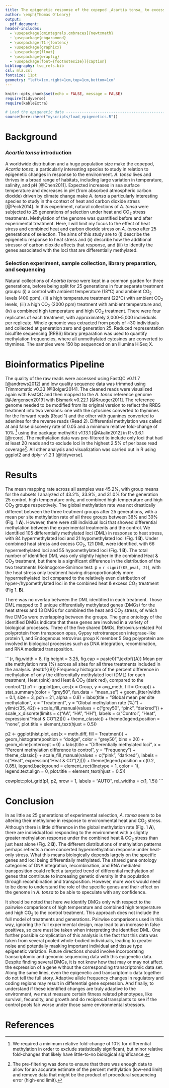 ```yaml
---
title: The epigenetic response of the copepod _Acartia tonsa_ to excess heat and CO$_{2}$ selection
author: \emph{Thomas O'Leary}
output:
  pdf_document:
header-includes:
  - \usepackage[cmintegrals,cmbraces]{newtxmath}
  - \usepackage{ebgaramond}
  - \usepackage[T1]{fontenc}
  - \usepackage{graphicx}
  - \usepackage{float}
  - \usepackage{wrapfig}
  - \usepackage[font={footnotesize}]{caption}
bibliography: tso_refs.bib
csl: mla.csl
fontsize: 11pt
geometry: "left=1cm,right=1cm,top=1cm,bottom=1cm"
---
```


```r
knitr::opts_chunk$set(echo = FALSE, message = FALSE)
require(tidyverse)
require(kableExtra)

# Load the epigenetic data -----------------------------------------------------
source(here::here("myscripts/load_epigenetics.R"))
```

# Background

### _Acartia tonsa_ introduction

A worldwide distribution and a huge population size make the copepod, _Acartia tonsa_, a particularly interesting species to study in relation to epigenetic changes in response to the environment. _A. tonsa_ lives and thrives in a broad range of habitats, including large variation in temperature, salinity, and pH [@Chen2011]. Expected increases in sea surface temperature and decreases in pH (from absorbed atmospheric carbon dioxide) driven by climate change make _A. tonsa_ a particularly interesting species to study in the context of heat and carbon dioxide stress [@Peck2014]. In this experiment, natural collections of _A. tonsa_ were subjected to 25 generations of selection under heat and CO$_2$ stress treatments. Methylation of the genome was quantified before and after experimental treatment. Here, I will limit my focus to the effect of heat stress and combined heat and carbon dioxide stress on _A. tonsa_ after 25 generations of selection. The aims of this study are to (i) describe the epigenetic response to heat stress and (ii) describe how the additional stressor of carbon dioxide affects that response, and (iii) to identify the genes associated with the loci that are differentially methylated.

### Selection experiment, sample collection, library preparation, and sequencing

Natural collections of _Acartia tonsa_ were kept in a common garden for three generations, before being split for 25 generations in four separate treatment groups: (i) a control with ambient temperature (18°C) and ambient CO$_{2}$ levels (400 ppm), (ii) a high temperature treatment (22°C) with ambient CO$_{2}$ levels, (iii) a high CO$_{2}$ (2000 ppm) treatment with ambient temperature and, (iv) a combined high temperature and high CO$_{2}$ treatment. There were four replicates of each treatment, with approximately 3,000--5,000 individuals per replicate. Whole genomic \textsc{DNA} was extracted from pools of ~30 individuals and collected at generation zero and generation 25. Reduced representation bisulfite sequencing (RRBS) library preparation was used to quantify methylation frequencies, where all unmethylated cytosines are converted to thymines. The samples were 150 bp sequenced on an Illumina HiSeq X.

	
# Bioinformatics Pipeline

The quality of the raw reads were accessed using FastQC v$0.11.7$ [@andrews2012] and low quality sequence data was trimmed using Trimmomatic v$0.33$ [@Bolger2014]. The cleaned reads were visualized again with FastQC and then mapped to the _A. tonsa_ reference genome [@Jørgensen2019] with Bismark v$0.22.1$ [@Krueger2011]. The reference genome needed to be modified from its original version to reflect the RRBS treatment into two versions: one with the cytosines converted to thymines for the forward reads (Read 1) and the other with guanines converted to adenines for the reverse reads (Read 2). Differential methylation was called at and false discovery rate of $0.05$ and a minimum relative fold-change of $10$% [^sig] using the package methylKit v$1.13.1$ [@Akalin2012] in R v$3.6.1$ [@rcore]. The methylation data was pre-filtered to include only loci that had at least 20 reads and to exclude loci in the highest $2.5$% of per base read coverage[^filt]. All other analysis and visualization was carried out in R using ggplot2 and dplyr v$1.2.1$ [@tidyverse].

[^sig]: We required a minimum relative fold-change of $10$% for differential methylation in order to exclude statistically significant, but minor relative fold-changes that likely have little-to-no biological significance.

[^filt]: The pre-filtering was done to ensure that there was enough data to allow for an accurate estimate of the percent methylation (low-end limit) and remove data that might be the product of procedural sequencing error (high-end limit).

# Results

The mean mapping rate across all samples was $45.2$%, with group means for the subsets I analyzed of $43.2$%, $33.9$%, and $31.0$% for the generation 25 control, high temperature only, and combined high temperature and high CO$_2$ groups respectively. The global methylation rate was not drastically different between the three treatment groups after 25 generations, with a mean per site methylation rate of all three groups between $38$% and $39$% (Fig. 1 **A**). However, there were still individual loci that showed differential methylation between the experimental treatments and the control. We identified 105 differentially methylated loci (DML) in response to heat stress, with 84 hypermethylated loci and 21 hypomethylated loci (Fig. 1 **B**). Under combined heat stress and excess CO$_2$, 121 DML were identified, with 66 hypermethylated loci and 55 hypomethylated loci (Fig. 1 **B**). The total number of identified DML was only slightly higher in the combined Heat & CO$_2$ treatment, but there is a significant difference in the distribution of the two treatments (Kolmogorov-Smirnov test: p = `r signif(KS_pval, 2)`), with the heat stress only treatment having disproportionately more hypermethylated loci compared to the relatively even distribution of hyper-/hypomethylated loci in the combined heat & excess CO$_2$ treatment (Fig 1. **B**).

There was no overlap between the DML identified in each treatment. Those DML mapped to 9 unique differentially methylated genes (DMGs) for the heat stress and 13 DMGs for combined the heat and CO$_2$ stress, of which five DMGs were overlapping between the groups. The gene ontology of the identified DMGs indicate that these genes are involved in a variety of biological processes. Three of the five shared DMGs, Retrovirus-related Pol polyprotein from transposon opus, Gypsy retrotransposon integrase-like protein 1, and Endogenous retrovirus group K member 5 Gag polyprotein are involved in biological processes such as DNA integration, recombination, and RNA mediated transposition.


```{r, fig.width = 8, fig.height = 3.25, fig.cap = paste0("\\textbf{(A)} Mean per site methylation rate (%) across all sites for all three treatments included in the analysis. \\textbf{(B)} Frequency histogram of the percent difference in methylation of only the differenitally methylated loci (DML) for each treatment, Heat (pink) and Heat & CO$_2$ (dark red), compared to the control.")}
p1 <- ggplot(pm, aes(x = Group, y = avg_meth, fill = Group)) +
  stat_summary(color = "grey50", fun.data = "mean_se") +
  geom_jitter(width = 0.1, size = 3, pch = 21, alpha = 0.8) + 
  labs(title = "Global mean per site methylation",
       x = "Treatment", 
       y = "Global methylation rate (%)") +
  ylim(c(35, 42)) +
  scale_fill_manual(values = c("grey50", "pink", "darkred")) +
  scale_x_discrete(limits = c("AA", "HA", "HH"),
                   labels = c("Control", 
                              "Heat", 
                              expression("Heat & CO"[2]))) +
  theme_classic() +
  theme(legend.position = "none",
        plot.title = element_text(hjust = 0.5))


p2 <- ggplot(hist.plot, aes(x = meth.diff, fill = Treatment)) +
  geom_histogram(position = "dodge", color = "grey50", bins = 20) +
  geom_vline(xintercept = 0) +
  labs(title = "Differentially methylated loci",
       x = "Percent methylation difference to control",
       y = "Frequency") + 
  theme_classic() + 
  scale_fill_manual(values = c("pink", "darkred"),
                    labels = c("Heat", expression("Heat & CO"[2]))) +
  theme(legend.position = c(0.2, 0.85), 
        legend.background = element_rect(linetype = 1, color = 1),
        legend.text.align = 0,
        plot.title = element_text(hjust = 0.5))

cowplot::plot_grid(p1, p2, nrow = 1, labels = "AUTO", rel_widths = c(1, 1.5))
```


# Conclusion

In as little as 25 generations of experimental selection, _A. tonsa_ seem to be altering their methylome in response to environmental heat and CO$_2$ stress. Although there is little difference in the global methylation rate (Fig. 1 **A**), there are individual loci responding to the environment with a slightly greater methylation response under the combined heat & CO$_2$ stress than just heat alone (Fig. 2 **B**). The different distributions of methylation patterns perhaps reflects a more concerted hypermethylation response under heat-only stress. What this means biologically depends largely on the specific genes and loci being differentially methylated. The shared gene ontology categories of DNA integration, recombination, and RNA mediated transposition could reflect a targeted trend of differential methylation of genes that contribute to increasing genetic diversity in the population through recombination and transposition. However, more work would need to be done to understand the role of the specific genes and their effect on the genome in _A. tonsa_ to be able to speculate with any confidence.


It should be noted that here we identify DMGs only with respect to the pairwise comparisons of high temperature and combined high temperature and high CO$_2$ to the control treatment. This approach does not include the full model of treatments and generations. Pairwise comparisons used in this way, ignoring the full experimental design, may lead to an increase in false positives, so care must be taken when interpreting the identified DML. One further possible complication of this analysis is the fact that this data was taken from several pooled whole-bodied individuals, leading to greater noise and potentially masking important individual and tissue type epigenetic variation. Future directions should involve incorporating transcriptomic and genomic sequencing data with this epigenetic data. Despite finding several DMGs, it is not know how that may or may not affect the expression of a gene without the corresponding transcriptomic data set. Along the same lines, even the epigenetic and transcriptomic data together do not tell the full story. Adaptive allele frequency changes in regulatory and coding regions may result in differential gene expression. And finally, to understand if these identified changes are truly adaptive to the environment, we must measure certain fitness related phenotypes, like survival, fecundity, and growth and do reciprocal transplants to see if the control pools fair worse under those same environmental stressors. 


\pagebreak

# References
